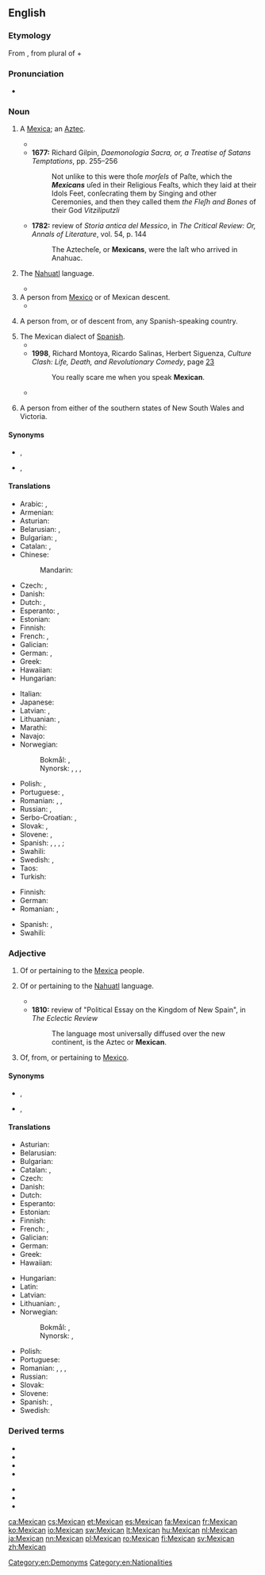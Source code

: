 {{wikipedia}}
{{also|mexican}}
==English==

===Etymology===
From {{etyl|es|en}} {{m|es|mexicano}}, from {{etyl|nah|en}} {{m|nah|Mexihcah|Mēxihcah}} plural of {{m|nah|Mexihcatl|Mēxihcatl|a [[Mexica]]}} + {{m|es|-ano||[[-an]]}}

===Pronunciation===
* {{IPA|/ˈmɛks.ɪ.kən/|lang=en}}

===Noun===
{{en-noun}}

# {{lb|en|obsolete}} A [[Mexica]]; an [[Aztec]].
#* {{quote-text|year=1660|author=''' [[w:Joseph Hall (bishop)|Joseph Hall]]|title=The Shaking of the Olive-Tree|page=260|passage=Surely, nature it ſelf calls to us for this reſpect to a deity, even the very ſavage Indians may teach us this point of religion; amongſt whom we find the '''''Mexicans''''', a people that had never had any intercourſe with the other three parts of the World, Eminent in this kinde; what ſumptuous, and ſtately Temples had they erected to their Devils: How did they enrich their miſ-called Gods with Magazins of their treaſure?}}
#* '''1677:''' Richard Gilpin, ''Daemonologia Sacra, or, a Treatise of Satans Temptations'', pp. 255&ndash;256
#*: Not unlike to this were thoſe ''morſels'' of Paſte, which the '''''Mexicans''''' uſed in their Religious Feaſts, which they laid at their Idols Feet, conſecrating them by Singing and other Ceremonies, and then they called them ''the Fleſh and Bones'' of their God ''Vitziliputzli''
#* '''1782:''' review of ''Storia antica del Messico'', in ''The Critical Review: Or, Annals of Literature'', vol. 54, p. 144
#*: The Aztecheſe, or '''Mexicans''', were the laſt who arrived in Anahuac.
# {{lb|en|obsolete}} The [[Nahuatl]] language.
#* {{quote-text|year=1856|author=''' Arthur Helps|title=The Spanish Conquest in America|volume=2|page=239|passage=Painala was in the Mexican province of Coatzacualco: she was accordingly able to speak '''Mexican'''.}}
# A person from [[Mexico]] or of Mexican descent.
#* {{quote-journal
|date=October 15, 2011
|author=Phil McNulty
|title=Liverpool 1 - 1 Man Utd
|work=BBC Sport
|url=http://news.bbc.co.uk/sport2/hi/football/15225853.stm
|page=
|passage=The '''Mexican''' levelled nine minutes from time after Steven Gerrard, making his first start since undergoing groin surgery in April, put Liverpool ahead with a 68th-minute free-kick.}}
# {{lb|en|US|slang|offensive}} A person from, or of descent from, any Spanish-speaking country.
# The Mexican dialect of [[Spanish]].
#* {{quote-text|year=1970|author=Stan Steiner|title=La raza: the Mexican Americans|page=224|passage="You see, I never learned to speak Spanish, but speak '''Mexican''' fluently," he says disarmingly.}}
#* '''1998''', Richard Montoya, Ricardo Salinas, Herbert Siguenza, ''Culture Clash: Life, Death, and Revolutionary Comedy'', page [http://books.google.com/books?id=-1KilWXcLOQC&pg=PA23&dq=speak+mexican&lr=&ei=vAi4SMWIHIHaygSZ_pzHBA&sig=ACfU3U2yOrvwXAizs7qPJEcGcBBdfonzEw 23]
#*: You really scare me when you speak '''Mexican'''.
#* {{quote-text|year=2000|author=Ben K. Green|title=The Village Horse Doctor: West of the Pecos|page=87|passage=I didn't speak much '''Mexican''', but I savvied a lot more than I could speak and picked the word banditos out of their conversation.}}
# {{lb|en|Australia|slang|Queensland}} A person from either of the southern states of New South Wales and Victoria.

====Synonyms====
* {{sense|Mexica}} {{l|en|Mexica}}, {{l|en|Aztec}}
* {{sense|language}} {{l|en|Nahuatl}}, {{l|en|Aztec}}

====Translations====
{{trans-see|Mexica|[[Mexica]]}}

{{trans-see|Nahuatl language|[[Nahuatl]]}}

{{trans-top|person from Mexico or of Mexican descent}}
* Arabic: {{t|ar|مَكْسِيكِيّ|m}}, {{t|ar|مَكْسِيكِيَّة|f}}
* Armenian: {{t|hy|մեքսիկացի|sc=Armn}}
* Asturian: {{t+|ast|mexicanu|m}}
* Belarusian: {{t|be|мексіка́нец|m|sc=Cyrl}}, {{t|be|мексіка́нка|f|sc=Cyrl}}
* Bulgarian: {{t|bg|мексиканец|m|sc=Cyrl}}, {{t|bg|мексиканка|f|sc=Cyrl}}
* Catalan: {{t|ca|mexicà|m}}, {{t|ca|mexicana|f}}
* Chinese:
*: Mandarin: {{t+|cmn|墨西哥人|tr=Mòxīgērén|sc=Hani}}
* Czech: {{t+|cs|Mexičan|m}}, {{t+|cs|Mexičanka|f}}
* Danish: {{t|da|mexicaner}}
* Dutch: {{t+|nl|Mexicaan|m}}, {{t+|nl|Mexicaanse|f}}
* Esperanto: {{t|eo|meksikiano}}, {{t|eo|meksikianino}} {{qualifier|woman}}
* Estonian: {{t|et|mehhiklane}}
* Finnish: {{t+|fi|meksikolainen}}
* French: {{t+|fr|Mexicain|m}}, {{t+|fr|Mexicaine|f}}
* Galician: {{t|gl|mexicano|m}}
* German: {{t+|de|Mexikaner|m}}, {{t+|de|Mexikanerin|f}}
* Greek: {{t+|el|Μεξικανός|m}}
* Hawaiian: {{t|haw|Mekiko}}
* Hungarian: {{t+|hu|mexikói}}
{{trans-mid}}
* Italian: {{t+|it|messicano}}
* Japanese: {{t|ja|メキシコ人|tr=Mekishiko-jin}}
* Latvian: {{t|lv|meksikānis|m}}, {{t|lv|meksikāniete|f}}
* Lithuanian: {{t+|lt|meksikietis|m}}, {{t+|lt|meksikietė|f}}
* Marathi: {{t|mr|मेक्सिकन|tr=meksikana|sc=Deva}}
* Navajo: {{t|nv|Naakáí dinéʼiʼ}}
* Norwegian:
*: Bokmål: {{t|nb|mexicaner|m}}, {{t+|nb|meksikaner|m}}
*: Nynorsk: {{t+|nn|mexican|m}}, {{t+|nn|mexicanar|m}}, {{t+|nn|meksikan|m}}, {{t+|nn|meksikanar|m}}
* Polish: {{t+|pl|Meksykanin|m-pr}}, {{t+|pl|Meksykanka|f}}
* Portuguese: {{t+|pt|mexicano|m}}, {{t|pt|mexicana|f}}
* Romanian: {{t+|ro|mexican|m}}, {{t+|ro|mexicană|f}}, {{t|ro|mexicancă|f}}
* Russian: {{t+|ru|мексика́нец|m}}, {{t+|ru|мексика́нка|f}}
* Serbo-Croatian: {{t+|sh|Meksikanac|m}}, {{t|sh|Meksikanka|f}}
* Slovak: {{t|sk|Mexičan|m}}, {{t|sk|Mexičanka|f}}
* Slovene: {{t|sl|Mehičan|m}}, {{t|sl|Mehičanka|f}}
* Spanish: {{t+|es|mexicano}}, {{t+|es|mejicano|m}}, {{t+|es|mexicana}}, {{t+|es|mejicana|f}}; {{t+|es|charro|m}}
* Swahili: {{t+|sw|Mmeksiko}}
* Swedish: {{qualifier|male or neutral}} {{t+|sv|mexikan|c}}, {{qualifier|female}} {{t+|sv|mexikanska|c}}
* Taos: {{t|twf|kwę́na}}
* Turkish: {{t+|tr|Meksikalı}}
{{trans-bottom}}

{{trans-top|Mexican dialect of Spanish}}
* Finnish: {{t|fi|meksikonespanja}}
* German: {{t|de|Mexikanisch|n}}
* Romanian: {{t+|ro|mexicană|f}}, {{t|ro|spaniolă mexicană|f}}
{{trans-mid}}
* Spanish: {{t+|es|mexicano}}, {{t+|es|mejicano|m}}
* Swahili: {{t|sw|Kimeksiko}}
{{trans-bottom}}

===Adjective===
{{en-adj}}

# {{lb|en|obsolete}} Of or pertaining to the [[Mexica]] people.
# {{lb|en|obsolete}} Of or pertaining to the [[Nahuatl]] language.
#* {{quote-text|year=1795|author=''' W. Winterbotham|title=An Historical, Geographical, Commercial, and Philosophical View of the American United States|volume=4|page=87|passage=The principal grain of Mexico, before the introduction of thoſe from Europe, was maize, in the '''Mexican''' language called tluolli, of which there were ſeveral kinds, different in ſize, weight, colour, and taſte.}}
#* '''1810:''' review of "Political Essay on the Kingdom of New Spain", in ''The Eclectic Review''
#*: The language most universally diffused over the new continent, is the Aztec or '''Mexican'''.
# Of, from, or pertaining to [[Mexico]].

====Synonyms====
* {{sense|people}} {{l|en|Mexica}}, {{l|en|Aztec}}
* {{sense|language}} {{l|en|Nahuatl}}, {{l|en|Aztec}}

====Translations====
{{trans-see|of or pertaining to the Mexica people|[[Mexica]]}}

{{trans-see|of or pertaining to Nahuatl language|[[Nahuatl]]}}

{{trans-top|of or pertaining to Mexico}}
* Asturian: {{t+|ast|mexicanu}}
* Belarusian: {{t|be|мексіка́нскі|m|sc=Cyrl}}
* Bulgarian: {{t|bg|мексикански|sc=Cyrl}}
* Catalan: {{t|ca|mexicà|m}}, {{t|ca|mexicana|f}}
* Czech: {{t+|cs|mexický|m}}
* Danish: {{t|da|mexicansk}}
* Dutch: {{t+|nl|Mexicaans}}
* Esperanto: {{t|eo|meksikia}}
* Estonian: {{t|et|mehhiko}}
* Finnish: {{t+|fi|meksikolainen}}
* French: {{t+|fr|mexicain|m}}, {{t+|fr|mexicaine|f}}
* Galician: {{t|gl|mexicano}}
* German: {{t+|de|mexikanisch}}
* Greek: {{t+|el|μεξικάνικος|m|sc=Grek}}
* Hawaiian: {{t|haw|Mekiko}}
{{trans-mid}}
* Hungarian: {{t+|hu|mexikói}}
* Latin: {{t|la|Mexicanensis|m|f}}
* Latvian: {{t|lv|meksikāņu}}
* Lithuanian: {{t|lt|meksikietiškas}}, {{t|lt|meksikiečių}}
* Norwegian:
*: Bokmål: {{t|nb|mexicansk}}, {{t|nb|meksikansk}}
*: Nynorsk: {{t+|nn|mexicansk}}, {{t+|nn|meksikansk}}
* Polish: {{t+|pl|meksykański}}
* Portuguese: {{t+|pt|mexicano}}
* Romanian: {{t+|ro|mexican|m}}, {{t+|ro|mexicană|f}}, {{t|ro|mexicani|m-p}}, {{t|ro|mexicane|f-p}}
* Russian: {{t+|ru|мексика́нский}}
* Slovak: {{t+|sk|mexický}}
* Slovene: {{t+|sl|mehiški}}
* Spanish: {{t+|es|mexicano}}, {{t+|es|mejicano}}
* Swedish: {{t+|sv|mexikansk}}
{{trans-bottom}}

===Derived terms===
{{top2}}
* {{l|en|Mexican breakfast}}
* {{l|en|Mexican jumping bean}}
* {{l|en|Mexican poppy}}
* {{l|en|Mexican stocks}}
{{mid2}}
* {{l|en|Mexican standoff}}
* {{l|en|Mexican tea}}
* {{l|en|Mexican wave}}
{{bottom}}

[[Category:en:Demonyms]]
[[Category:en:Nationalities]]

[[ca:Mexican]]
[[cs:Mexican]]
[[et:Mexican]]
[[es:Mexican]]
[[fa:Mexican]]
[[fr:Mexican]]
[[ko:Mexican]]
[[io:Mexican]]
[[sw:Mexican]]
[[lt:Mexican]]
[[hu:Mexican]]
[[nl:Mexican]]
[[ja:Mexican]]
[[nn:Mexican]]
[[pl:Mexican]]
[[ro:Mexican]]
[[fi:Mexican]]
[[sv:Mexican]]
[[zh:Mexican]]
